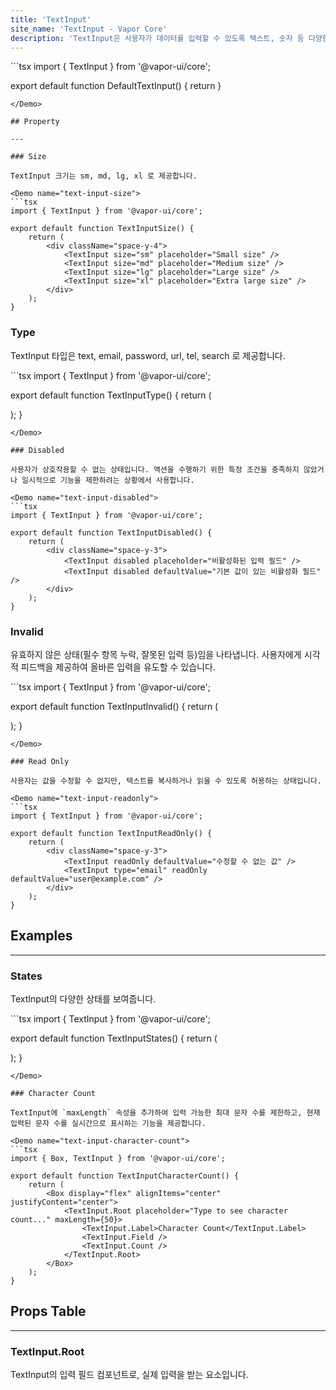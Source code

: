 ```yaml
---
title: 'TextInput'
site_name: 'TextInput - Vapor Core'
description: 'TextInput은 사용자가 데이터를 입력할 수 있도록 텍스트, 숫자 등 다양한 형식의 입력 필드를 제공합니다.'
---
```


<Demo name="default-text-input">
```tsx
import { TextInput } from '@vapor-ui/core';

export default function DefaultTextInput() {
    return <TextInput />
}
```
</Demo>

## Property

---

### Size

TextInput 크기는 sm, md, lg, xl 로 제공합니다.

<Demo name="text-input-size">
```tsx
import { TextInput } from '@vapor-ui/core';

export default function TextInputSize() {
    return (
        <div className="space-y-4">
            <TextInput size="sm" placeholder="Small size" />
            <TextInput size="md" placeholder="Medium size" />
            <TextInput size="lg" placeholder="Large size" />
            <TextInput size="xl" placeholder="Extra large size" />
        </div>
    );
}
```
</Demo>

### Type

TextInput 타입은 text, email, password, url, tel, search 로 제공합니다.

<Demo name="text-input-type">
```tsx
import { TextInput } from '@vapor-ui/core';

export default function TextInputType() {
    return (
        <div className="space-y-4">
            <TextInput type="text" placeholder="type='text'" />
            <TextInput type="email" placeholder="type='email'" />
            <TextInput type="password" placeholder="type='password'" />
        </div>
    );
}
```
</Demo>

### Disabled

사용자가 상호작용할 수 없는 상태입니다. 액션을 수행하기 위한 특정 조건을 충족하지 않았거나 일시적으로 기능을 제한하려는 상황에서 사용합니다.

<Demo name="text-input-disabled">
```tsx
import { TextInput } from '@vapor-ui/core';

export default function TextInputDisabled() {
    return (
        <div className="space-y-3">
            <TextInput disabled placeholder="비활성화된 입력 필드" />
            <TextInput disabled defaultValue="기본 값이 있는 비활성화 필드" />
        </div>
    );
}
```
</Demo>

### Invalid

유효하지 않은 상태(필수 항목 누락, 잘못된 입력 등)임을 나타냅니다. 사용자에게 시각적 피드백을 제공하여 올바른 입력을 유도할 수 있습니다.

<Demo name="text-input-invalid">
```tsx
import { TextInput } from '@vapor-ui/core';

export default function TextInputInvalid() {
    return (
        <div className="space-y-3">
            <TextInput
                type="email"
                invalid
                placeholder="잘못된 이메일 형식"
                defaultValue="invalid-email"
            />
            <TextInput invalid placeholder="필수 입력 항목" />
        </div>
    );
}
```
</Demo>

### Read Only

사용자는 값을 수정할 수 없지만, 텍스트를 복사하거나 읽을 수 있도록 허용하는 상태입니다.

<Demo name="text-input-readonly">
```tsx
import { TextInput } from '@vapor-ui/core';

export default function TextInputReadOnly() {
    return (
        <div className="space-y-3">
            <TextInput readOnly defaultValue="수정할 수 없는 값" />
            <TextInput type="email" readOnly defaultValue="user@example.com" />
        </div>
    );
}
```
</Demo>

## Examples

---

### States

TextInput의 다양한 상태를 보여줍니다.

<Demo name="text-input-states">
```tsx
import { TextInput } from '@vapor-ui/core';

export default function TextInputStates() {
    return (
        <div className="space-y-4">
            <TextInput placeholder="Default state" />
            <TextInput disabled placeholder="Disabled state" />
            <TextInput invalid placeholder="Invalid state" />
            <TextInput readOnly value="Read only value" />
        </div>
    );
}
```
</Demo>

### Character Count

TextInput에 `maxLength` 속성을 추가하여 입력 가능한 최대 문자 수를 제한하고, 현재 입력된 문자 수를 실시간으로 표시하는 기능을 제공합니다.

<Demo name="text-input-character-count">
```tsx
import { Box, TextInput } from '@vapor-ui/core';

export default function TextInputCharacterCount() {
    return (
        <Box display="flex" alignItems="center" justifyContent="center">
            <TextInput.Root placeholder="Type to see character count..." maxLength={50}>
                <TextInput.Label>Character Count</TextInput.Label>
                <TextInput.Field />
                <TextInput.Count />
            </TextInput.Root>
        </Box>
    );
}
```
</Demo>

## Props Table

---

### TextInput.Root

TextInput의 입력 필드 컴포넌트로, 실제 입력을 받는 요소입니다.

<ComponentPropsTable file="text-input" section="props" />
